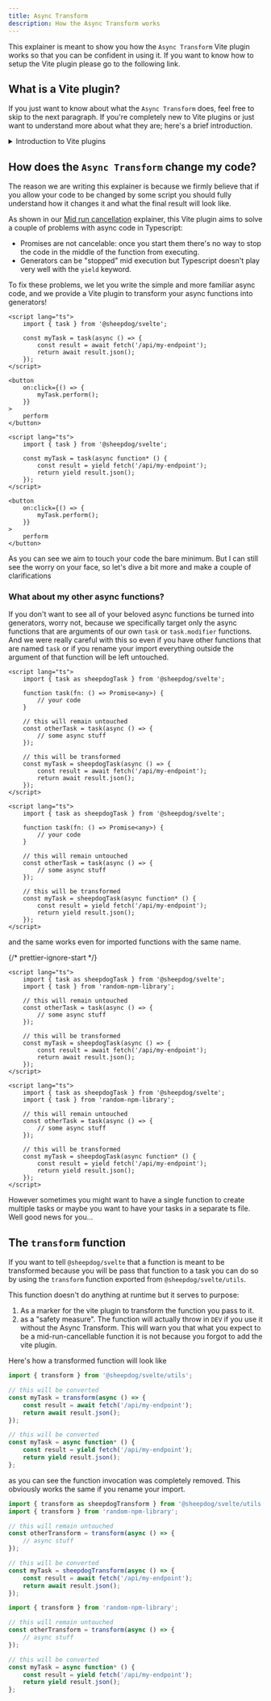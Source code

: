 ```yaml
---
title: Async Transform
description: How the Async Transform works
---
```



This explainer is meant to show you how the `Async Transform` Vite plugin works so that you can be
confident in using it. If you want to know how to setup the Vite plugin please go to the following
link.

<LinkCard
	href="/getting-started/installation/#setup-the-async-transform"
	title="Setup the Async Transform"
	description="Read the short guide about how to setup the Async Transform"
/>

## What is a Vite plugin?

If you just want to know about what the `Async Transform` does, feel free to skip to the next
paragraph. If you're completely new to Vite plugins or just want to understand more about what they
are; here's a brief introduction.

<details>
	<summary>Introduction to Vite plugins</summary>

    A Vite plugin is essentially a small bit of code with a series of methods that Vite will call
    sequentially during the dev and build script.

    Every function is called at a specific moment of the build and can affect it in different ways.

    Here's an example of a simple Vite plugin that is very similar to one in <BlankLink href="https://vitejs.dev/guide/api-plugin" body="their documentation" />

    <Code lang="ts" code={`

	// name is used during debug
	name: 'simple-transform',
	transform(src, fileName){
		// we only handle our custom file extension
		if(fileName.endsWith('.myext')){
			return {
				// we transform the text in our file
				// to JS
				code: myExtToJs(src),
				// if possible, return a sourcemap to allow for better debugging
				map: null,
			}
		}
	}
};
`}/>

In this case we handle our own custom file extension and compile that to JS but you can also use the
transform hook to change your JS.

    <Code lang="ts" code={`

	// name is used during debug
	name: 'remove-console-logs',
	transform(src){
		return {
			code: src.replaceAll(/console.log\(.+?\)/g, ""),
			map: null,
		}
	}
};
`}/>

This super simple plugin eliminates every instance of `console.log()` from your code.

<Aside type="caution">
	Don't use this anywhere. It's just a silly example and you should probably be a bit more nuanced
	than `replaceAll` if you want to remove logs from your code.
</Aside>

The gist of it is: you can do a lot of cool things with a Vite plugin and we decided to build the
Async Transform to make your life (hopefully) easier!

</details>

## How does the `Async Transform` change my code?

The reason we are writing this explainer is because we firmly believe that if you allow your code to
be changed by some script you should fully understand how it changes it and what the final result
will look like.

As shown in our [Mid run cancellation](/explainers/mid-run-cancellation) explainer, this Vite plugin
aims to solve a couple of problems with async code in Typescript:

- Promises are not cancelable: once you start them there's no way to stop the code in the middle of
  the function from executing.
- Generators can be "stopped" mid execution but Typescript doesn't play very well with the `yield`
  keyword.

To fix these problems, we let you write the simple and more familiar async code, and we provide a
Vite plugin to transform your async functions into generators!

<Tabs>

<TabItem label="Before">

```svelte
<script lang="ts">
	import { task } from '@sheepdog/svelte';

	const myTask = task(async () => {
		const result = await fetch('/api/my-endpoint');
		return await result.json();
	});
</script>

<button
	on:click={() => {
		myTask.perform();
	}}
>
	perform
</button>
```

</TabItem>

<TabItem label="After">

```svelte
<script lang="ts">
	import { task } from '@sheepdog/svelte';

	const myTask = task(async function* () {
		const result = yield fetch('/api/my-endpoint');
		return yield result.json();
	});
</script>

<button
	on:click={() => {
		myTask.perform();
	}}
>
	perform
</button>
```

</TabItem>

</Tabs>

As you can see we aim to touch your code the bare minimum. But I can still see the worry on your
face, so let's dive a bit more and make a couple of clarifications

### What about my other async functions?

If you don't want to see all of your beloved async functions be turned into generators, worry not,
because we specifically target only the async functions that are arguments of our own `task` or
`task.modifier` functions. And we were really careful with this so even if you have other functions
that are named `task` or if you rename your import everything outside the argument of that function
will be left untouched.

<Tabs>

<TabItem label="Before">

```svelte
<script lang="ts">
	import { task as sheepdogTask } from '@sheepdog/svelte';

	function task(fn: () => Promise<any>) {
		// your code
	}

	// this will remain untouched
	const otherTask = task(async () => {
		// some async stuff
	});

	// this will be transformed
	const myTask = sheepdogTask(async () => {
		const result = await fetch('/api/my-endpoint');
		return await result.json();
	});
</script>
```

</TabItem>

<TabItem label="After">

```svelte
<script lang="ts">
	import { task as sheepdogTask } from '@sheepdog/svelte';

	function task(fn: () => Promise<any>) {
		// your code
	}

	// this will remain untouched
	const otherTask = task(async () => {
		// some async stuff
	});

	// this will be transformed
	const myTask = sheepdogTask(async function* () {
		const result = yield fetch('/api/my-endpoint');
		return yield result.json();
	});
</script>
```

</TabItem>

</Tabs>

and the same works even for imported functions with the same name.

<Tabs>

<TabItem label="Before">

{/* prettier-ignore-start */}

```svelte
<script lang="ts">
	import { task as sheepdogTask } from '@sheepdog/svelte';
	import { task } from 'random-npm-library';

	// this will remain untouched
	const otherTask = task(async () => {
		// some async stuff
	});

	// this will be transformed
	const myTask = sheepdogTask(async () => {
		const result = await fetch('/api/my-endpoint');
		return await result.json();
	});
</script>
```

</TabItem>

<TabItem label="After">

```svelte
<script lang="ts">
	import { task as sheepdogTask } from '@sheepdog/svelte';
	import { task } from 'random-npm-library';

	// this will remain untouched
	const otherTask = task(async () => {
		// some async stuff
	});

	// this will be transformed
	const myTask = sheepdogTask(async function* () {
		const result = yield fetch('/api/my-endpoint');
		return yield result.json();
	});
</script>
```

</TabItem>

</Tabs>

However sometimes you might want to have a single function to create multiple tasks or maybe you
want to have your tasks in a separate ts file. Well good news for you...

## The `transform` function

If you want to tell `@sheepdog/svelte` that a function is meant to be transformed because you will
be pass that function to a task you can do so by using the `transform` function exported from
`@sheepdog/svelte/utils`.

This function doesn't do anything at runtime but it serves to purpose:

1. As a marker for the vite plugin to transform the function you pass to it.
2. as a "safety measure". The function will actually throw in `DEV` if you use it without the Async
   Transform. This will warn you that what you expect to be a mid-run-cancellable function it is not
   because you forgot to add the vite plugin.

Here's how a transformed function will look like

<Tabs>

<TabItem label="Before">

```ts
import { transform } from '@sheepdog/svelte/utils';

// this will be converted
const myTask = transform(async () => {
	const result = await fetch('/api/my-endpoint');
	return await result.json();
});
```

</TabItem>

<TabItem label="After">

```ts
// this will be converted
const myTask = async function* () {
	const result = yield fetch('/api/my-endpoint');
	return yield result.json();
};
```

</TabItem>

</Tabs>

as you can see the function invocation was completely removed. This obviously works the same if you
rename your import.

<Tabs>

<TabItem label="Before">

```ts
import { transform as sheepdogTransform } from '@sheepdog/svelte/utils';
import { transform } from 'random-npm-library';

// this will remain untouched
const otherTransform = transform(async () => {
	// async stuff
});

// this will be converted
const myTask = sheepdogTransform(async () => {
	const result = await fetch('/api/my-endpoint');
	return await result.json();
});
```

</TabItem>

<TabItem label="After">

```ts
import { transform } from 'random-npm-library';

// this will remain untouched
const otherTransform = transform(async () => {
	// async stuff
});

// this will be converted
const myTask = async function* () {
	const result = yield fetch('/api/my-endpoint');
	return yield result.json();
};
```

</TabItem>

</Tabs>

